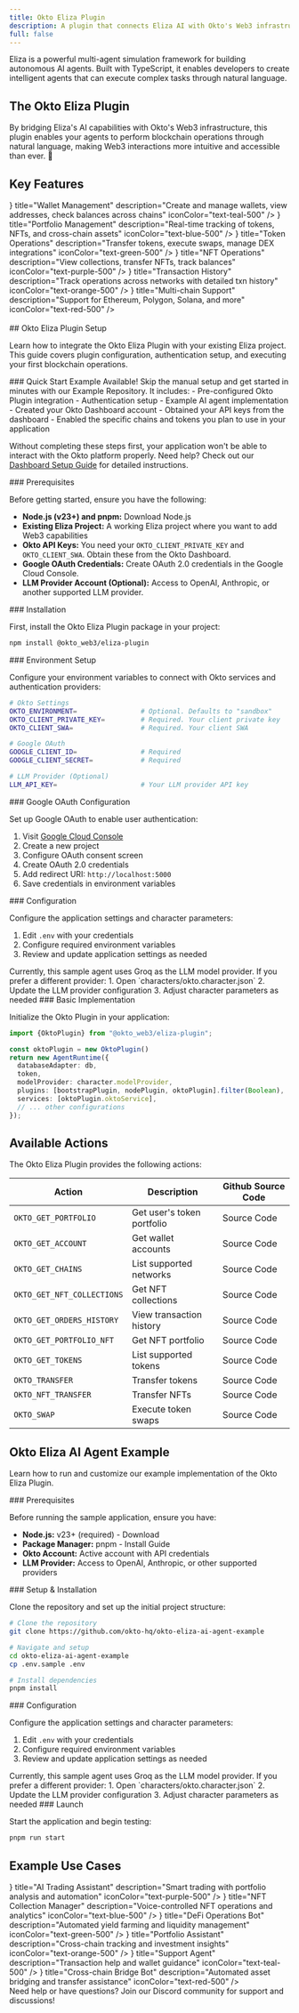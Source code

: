 ```yaml
---
title: Okto Eliza Plugin
description: A plugin that connects Eliza AI with Okto's Web3 infrastructure for natural language blockchain interactions.
full: false
---
```



 <ExternalLink href="https://elizaos.github.io/eliza/">Eliza</ExternalLink> is a powerful multi-agent simulation framework for building autonomous AI agents. Built with TypeScript, it enables developers to create intelligent agents that can execute complex tasks through natural language.

<div className="flex flex-col lg:flex-row items-center justify-between px-6 py-4 mt-8 bg-gradient-to-r from-zinc-50 to-zinc-100 dark:from-zinc-900 dark:to-zinc-800 rounded-lg border-2 border-zinc-200 dark:border-zinc-700 hover:border-zinc-300 dark:hover:border-zinc-600 transition-all shadow-sm">
  <div className="flex-1 pr-4 mb-2 lg:mb-0">
    <h2 className="text-2xl font-bold text-zinc-800 dark:text-zinc-200 m-0">
      The Okto Eliza Plugin
    </h2>
    <div className="text-zinc-600 dark:text-zinc-400 m-0">
      By bridging Eliza's AI capabilities with Okto's Web3 infrastructure, this plugin enables your agents to perform blockchain operations through natural language, making Web3 interactions more intuitive and accessible than ever. 🚀
    </div>
  </div>
</div>

## Key Features

<div className="grid grid-cols-1 md:grid-cols-3 gap-6">
  <FeatureCard
    icon={<LuKey size={20} />}
    title="Wallet Management"
    description="Create and manage wallets, view addresses, check balances across chains"
    iconColor="text-teal-500"
  />
  <FeatureCard
    icon={<LuWallet size={20} />}
    title="Portfolio Management"
    description="Real-time tracking of tokens, NFTs, and cross-chain assets"
    iconColor="text-blue-500"
  />
  <FeatureCard
    icon={<LuArrowRightLeft size={20} />}
    title="Token Operations"
    description="Transfer tokens, execute swaps, manage DEX integrations"
    iconColor="text-green-500"
  />
  <FeatureCard
    icon={<LuBoxes size={20} />}
    title="NFT Operations"
    description="View collections, transfer NFTs, track balances"
    iconColor="text-purple-500"
  />
  <FeatureCard
    icon={<LuHistory size={20} />}
    title="Transaction History"
    description="Track operations across networks with detailed txn history"
    iconColor="text-orange-500"
  />
  <FeatureCard
    icon={<LuNetwork size={20} />}
    title="Multi-chain Support"
    description="Support for Ethereum, Polygon, Solana, and more"
    iconColor="text-red-500"
  />
</div>

<br/>
## Okto Eliza Plugin Setup

Learn how to integrate the Okto Eliza Plugin with your existing Eliza project. This guide covers plugin configuration, authentication setup, and executing your first blockchain operations.
<br />

<Callout type="info" emoji="🚀">
### Quick Start Example Available!
Skip the manual setup and get started in minutes with our <ExternalLink href="https://github.com/okto-hq/okto-eliza-ai-agent-example">Example Repository</ExternalLink>. It includes:
- Pre-configured Okto Plugin integration
- Authentication setup
- Example AI agent implementation
</Callout>

<CollapsibleCallout type="warning" title="Important Setup Steps">
- Created your Okto Dashboard account
- Obtained your API keys from the dashboard
- Enabled the specific chains and tokens you plan to use in your application

Without completing these steps first, your application won't be able to interact with the Okto platform properly. Need help? Check out our <a href="/docs/developer-admin-dashboard" target="_blank" rel="noopener noreferrer">Dashboard Setup Guide</a> for detailed instructions.
</CollapsibleCallout>

<Steps>
<Step>
### Prerequisites

Before getting started, ensure you have the following:
- **Node.js (v23+) and pnpm:** <ExternalLink href="https://nodejs.org/">Download Node.js</ExternalLink>
- **Existing Eliza Project:** A working Eliza project where you want to add Web3 capabilities
- **Okto API Keys:** You need your `OKTO_CLIENT_PRIVATE_KEY` and `OKTO_CLIENT_SWA`. Obtain these from the Okto Dashboard.
- **Google OAuth Credentials:** Create OAuth 2.0 credentials in the <ExternalLink href="https://console.cloud.google.com/">Google Cloud Console</ExternalLink>.
- **LLM Provider Account (Optional):** Access to OpenAI, Anthropic, or another supported LLM provider.

</Step>

<Step>
### Installation

First, install the Okto Eliza Plugin package in your project:

```bash title="bash"
npm install @okto_web3/eliza-plugin
```
</Step>

<Step>
### Environment Setup

Configure your environment variables to connect with Okto services and authentication providers:

```bash title=".env"
# Okto Settings
OKTO_ENVIRONMENT=                # Optional. Defaults to "sandbox"
OKTO_CLIENT_PRIVATE_KEY=         # Required. Your client private key
OKTO_CLIENT_SWA=                 # Required. Your client SWA

# Google OAuth
GOOGLE_CLIENT_ID=                # Required
GOOGLE_CLIENT_SECRET=            # Required

# LLM Provider (Optional)
LLM_API_KEY=                     # Your LLM provider API key
```
</Step>

<Step>
### Google OAuth Configuration

Set up Google OAuth to enable user authentication:

1. Visit [Google Cloud Console](https://console.cloud.google.com)
2. Create a new project
3. Configure OAuth consent screen
4. Create OAuth 2.0 credentials
5. Add redirect URI: `http://localhost:5000`
6. Save credentials in environment variables
</Step>

<Step>
### Configuration

Configure the application settings and character parameters:

1. Edit `.env` with your credentials
2. Configure required environment variables
3. Review and update application settings as needed

<CollapsibleCallout type="tip" title="Customizing the LLM Provider">
Currently, this sample agent uses Groq as the LLM model provider. If you prefer a different provider:
1. Open `characters/okto.character.json`
2. Update the LLM provider configuration
3. Adjust character parameters as needed
</CollapsibleCallout>
</Step>

<Step>
### Basic Implementation

Initialize the Okto Plugin in your application:

```typescript
import {OktoPlugin} from "@okto_web3/eliza-plugin";

const oktoPlugin = new OktoPlugin()
return new AgentRuntime({
  databaseAdapter: db,
  token,
  modelProvider: character.modelProvider,
  plugins: [bootstrapPlugin, nodePlugin, oktoPlugin].filter(Boolean),
  services: [oktoPlugin.oktoService],
  // ... other configurations
});
```
</Step>

</Steps>

## Available Actions

The Okto Eliza Plugin provides the following actions:

| Action | Description | Github Source Code |
|---------|-------------|---------------|
| `OKTO_GET_PORTFOLIO` | Get user's token portfolio | <ExternalLink href="https://github.com/okto-hq/eliza-plugin/blob/main/src/actions/getPortfolioAction.ts">Source Code</ExternalLink> |
| `OKTO_GET_ACCOUNT` | Get wallet accounts | <ExternalLink href="https://github.com/okto-hq/eliza-plugin/blob/main/src/actions/getAccountAction.ts">Source Code</ExternalLink> |
| `OKTO_GET_CHAINS` | List supported networks | <ExternalLink href="https://github.com/okto-hq/eliza-plugin/blob/main/src/actions/getChainAction.ts">Source Code</ExternalLink> |
| `OKTO_GET_NFT_COLLECTIONS` | Get NFT collections | <ExternalLink href="https://github.com/okto-hq/eliza-plugin/blob/main/src/actions/getNftCollectionsAction.ts">Source Code</ExternalLink> |
| `OKTO_GET_ORDERS_HISTORY` | View transaction history | <ExternalLink href="https://github.com/okto-hq/eliza-plugin/blob/main/src/actions/getOrdersHistoryAction.ts">Source Code</ExternalLink> |
| `OKTO_GET_PORTFOLIO_NFT` | Get NFT portfolio | <ExternalLink href="https://github.com/okto-hq/eliza-plugin/blob/main/src/actions/getPortfolioNftAction.ts">Source Code</ExternalLink> |
| `OKTO_GET_TOKENS` | List supported tokens | <ExternalLink href="https://github.com/okto-hq/eliza-plugin/blob/main/src/actions/getTokensAction.ts">Source Code</ExternalLink> |
| `OKTO_TRANSFER` | Transfer tokens | <ExternalLink href="https://github.com/okto-hq/eliza-plugin/blob/main/src/actions/transferTokensAction.ts">Source Code</ExternalLink> |
| `OKTO_NFT_TRANSFER` | Transfer NFTs | <ExternalLink href="https://github.com/okto-hq/eliza-plugin/blob/main/src/actions/nftTransferAction.ts">Source Code</ExternalLink> |
| `OKTO_SWAP` | Execute token swaps | <ExternalLink href="https://github.com/okto-hq/eliza-plugin/blob/main/src/actions/swapAction.ts">Source Code</ExternalLink> |

## Okto Eliza AI Agent Example

Learn how to run and customize our example implementation of the Okto Eliza Plugin.

<Steps>

<Step>
### Prerequisites

Before running the sample application, ensure you have:
- **Node.js:** v23+ (required) - <ExternalLink href="https://nodejs.org/">Download</ExternalLink>
- **Package Manager:** pnpm - <ExternalLink href="https://pnpm.io/installation">Install Guide</ExternalLink>
- **Okto Account:** Active account with API credentials
- **LLM Provider:** Access to OpenAI, Anthropic, or other supported providers
</Step>

<Step>
### Setup & Installation

Clone the repository and set up the initial project structure:

```bash title="bash"
# Clone the repository
git clone https://github.com/okto-hq/okto-eliza-ai-agent-example

# Navigate and setup
cd okto-eliza-ai-agent-example
cp .env.sample .env

# Install dependencies
pnpm install
```
</Step>

<Step>
### Configuration

Configure the application settings and character parameters:

1. Edit `.env` with your credentials
2. Configure required environment variables
3. Review and update application settings as needed

<CollapsibleCallout type="tip" title="Customizing the LLM Provider">
Currently, this sample agent uses Groq as the LLM model provider. If you prefer a different provider:
1. Open `characters/okto.character.json`
2. Update the LLM provider configuration
3. Adjust character parameters as needed
</CollapsibleCallout>
</Step>

<Step>
### Launch

Start the application and begin testing:

```bash title="bash"
pnpm run start
```
</Step>

</Steps>

## Example Use Cases

<div className="grid grid-cols-1 md:grid-cols-3 gap-6">
  <FeatureCard
    icon={<LuBrain size={20} />}
    title="AI Trading Assistant"
    description="Smart trading with portfolio analysis and automation"
    iconColor="text-purple-500"
  />
  <FeatureCard
    icon={<LuBrain size={20} />}
    title="NFT Collection Manager"
    description="Voice-controlled NFT operations and analytics"
    iconColor="text-blue-500"
  />
  <FeatureCard
    icon={<LuCoins size={20} />}
    title="DeFi Operations Bot"
    description="Automated yield farming and liquidity management"
    iconColor="text-green-500"
  />
  <FeatureCard
    icon={<LuUsers size={20} />}
    title="Portfolio Assistant"
    description="Cross-chain tracking and investment insights"
    iconColor="text-orange-500"
  />
  <FeatureCard
    icon={<LuHeadphones size={20} />}
    title="Support Agent"
    description="Transaction help and wallet guidance"
    iconColor="text-teal-500"
  />
  <FeatureCard
    icon={<LuNetwork size={20} />}
    title="Cross-chain Bridge Bot"
    description="Automated asset bridging and transfer assistance"
    iconColor="text-red-500"
  />
</div>

<Callout type="info" emoji="💡">
Need help or have questions? Join our <ExternalLink href="https://discord.com/invite/okto-916349620383252511">Discord community</ExternalLink> for support and discussions!
</Callout>


